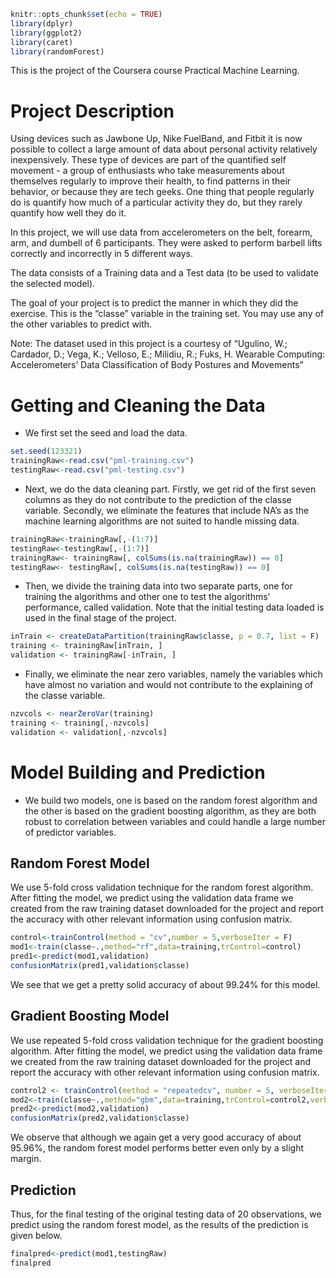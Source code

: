 ```{r setup, include=FALSE}
knitr::opts_chunk$set(echo = TRUE)
library(dplyr)
library(ggplot2)
library(caret)
library(randomForest)

```

This is the project of the Coursera course Practical Machine Learning. 

# Project Description

Using devices such as Jawbone Up, Nike FuelBand, and Fitbit it is now possible to collect a large amount of data about personal activity relatively inexpensively. These type of devices are part of the quantified self movement - a group of enthusiasts who take measurements about themselves regularly to improve their health, to find patterns in their behavior, or because they are tech geeks. One thing that people regularly do is quantify how much of a particular activity they do, but they rarely quantify how well they do it.

In this project, we will use data from accelerometers on the belt, forearm, arm, and dumbell of 6 participants. They were asked to perform barbell lifts correctly and incorrectly in 5 different ways.

The data consists of a Training data and a Test data (to be used to validate the selected model).

The goal of your project is to predict the manner in which they did the exercise. This is the “classe” variable in the training set. You may use any of the other variables to predict with.

Note: The dataset used in this project is a courtesy of “Ugulino, W.; Cardador, D.; Vega, K.; Velloso, E.; Milidiu, R.; Fuks, H. Wearable Computing: Accelerometers’ Data Classification of Body Postures and Movements” 

# Getting and Cleaning the Data

* We first set the seed and load the data.

```{r part1, cache=T}
set.seed(123321)
trainingRaw<-read.csv("pml-training.csv")
testingRaw<-read.csv("pml-testing.csv")
```

* Next, we do the data cleaning part. Firstly, we get rid of the first seven columns as they do not contribute to the prediction of the classe variable. Secondly, we eliminate the features that include NA's as the machine learning algorithms are not suited to handle missing data.

```{r part2, cache=T}
trainingRaw<-trainingRaw[,-(1:7)]
testingRaw<-testingRaw[,-(1:7)]
trainingRaw<- trainingRaw[, colSums(is.na(trainingRaw)) == 0]
testingRaw<- testingRaw[, colSums(is.na(testingRaw)) == 0]
```

* Then, we divide the training data into two separate parts, one for training the algorithms and other one to test the algorithms' performance, called validation. Note that the initial testing data loaded is used in the final stage of the project.

```{r part3, cache=T}
inTrain <- createDataPartition(trainingRaw$classe, p = 0.7, list = F)
training <- trainingRaw[inTrain, ]
validation <- trainingRaw[-inTrain, ]
```

* Finally, we eliminate the near zero variables, namely the variables which have almost no variation and would not contribute to the explaining of the classe variable.  

```{r part4, cache=T}
nzvcols <- nearZeroVar(training)
training <- training[,-nzvcols]
validation <- validation[,-nzvcols]
```

# Model Building and Prediction

* We build two models, one is based on the random forest algorithm and the other is based on the gradient boosting algorithm, as they are both robust to correlation between variables and could handle a large number of predictor variables.

## Random Forest Model

We use 5-fold cross validation technique for the random forest algorithm. After fitting the model, we predict using the validation data frame we created from the raw training dataset downloaded for the project and report the accuracy with other relevant information using confusion matrix.

```{r part5, cache=T}
control<-trainControl(method = "cv",number = 5,verboseIter = F)
mod1<-train(classe~.,method="rf",data=training,trControl=control)
pred1<-predict(mod1,validation)
confusionMatrix(pred1,validation$classe)
```

We see that we get a pretty solid accuracy of about 99.24% for this model.

## Gradient Boosting Model

We use repeated 5-fold cross validation technique for the gradient boosting algorithm. After fitting the model, we predict using the validation data frame we created from the raw training dataset downloaded for the project and report the accuracy with other relevant information using confusion matrix.

```{r part6, cache=T}
control2 <- trainControl(method = "repeatedcv", number = 5, verboseIter = F,repeats=1)
mod2<-train(classe~.,method="gbm",data=training,trControl=control2,verbose=F)
pred2<-predict(mod2,validation)
confusionMatrix(pred2,validation$classe)
```

We observe that although we again get a very good accuracy of about 95.96%, the random forest model performs better even only by a slight margin. 

## Prediction

Thus, for the final testing of the original testing data of 20 observations, we predict using the random forest model, as the results of the prediction is given below.

```{r part7, cache=T}
finalpred<-predict(mod1,testingRaw)
finalpred
```

